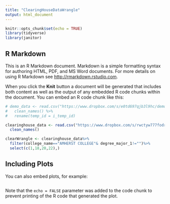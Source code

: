 ```yaml
---
title: "ClearingHouseDataWrangle"
output: html_document
---
```


```r
knitr::opts_chunk$set(echo = TRUE)
library(tidyverse)
library(janitor)
```

## R Markdown

This is an R Markdown document. Markdown is a simple formatting syntax for authoring HTML, PDF, and MS Word documents. For more details on using R Markdown see <http://rmarkdown.rstudio.com>.

When you click the **Knit** button a document will be generated that includes both content as well as the output of any embedded R code chunks within the document. You can embed an R code chunk like this:

```r

# demo_data <- read.csv("https://www.dropbox.com/s/e0td697qjb3l9hc/demo%20file.csv?dl=1") %>%
#   clean_names() %>%
#   rename(temp_id = i_temp_id)

clearinghouse_data <- read.csv("https://www.dropbox.com/s/rwctyw777fodry2/002115st_398963_DETLRPT_SE_02242020121415_002115se0019.csv?dl=1") %>%
  clean_names()
```

``` r

clearWrangle <- clearinghouse_data%>%
  filter(college_name=="AMHERST COLLEGE"& degree_major_1!="")%>%
  select(c(1,18,20,22),)

```

## Including Plots

You can also embed plots, for example:

```r
```

Note that the `echo = FALSE` parameter was added to the code chunk to prevent printing of the R code that generated the plot.
